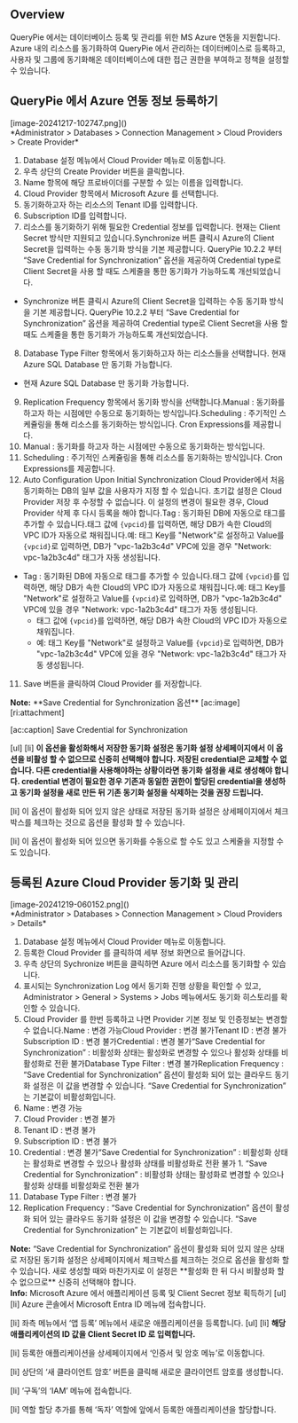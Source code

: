 ## Overview
QueryPie 에서는 데이터베이스 등록 및 관리를 위한 MS Azure 연동을 지원합니다. Azure 내의 리소스를 동기화하여 QueryPie  에서 관리하는 데이터베이스로 등록하고, 사용자 및 그룹에 동기화해온 데이터베이스에 대한 접근 권한을 부여하고 정책을 설정할 수 있습니다.

## QueryPie 에서 Azure 연동 정보 등록하기
<p align="center">
<div>[image-20241217-102747.png]()</div>
*Administrator &gt; Databases &gt; Connection Management &gt; Cloud Providers &gt; Create Provider*
</p>

1. Database 설정 메뉴에서 Cloud Provider 메뉴로 이동합니다.
2. 우측 상단의 Create Provider 버튼을 클릭합니다.
3. Name 항목에 해당 프로바이더를 구분할 수 있는 이름을 입력합니다.
4. Cloud Provider 항목에서 Microsoft Azure 를 선택합니다.
5. 동기화하고자 하는 리소스의 Tenant ID를 입력합니다.
6. Subscription ID를 입력합니다.
7. 리소스를 동기화하기 위해 필요한 Credential 정보를 입력합니다. 현재는 Client Secret 방식만 지원되고 있습니다.Synchronize 버튼 클릭시 Azure의 Client Secret을 입력하는 수동 동기화 방식을 기본 제공합니다. QueryPie 10.2.2 부터 “Save Credential for Synchronization” 옵션을 제공하여 Credential type로 Client Secret을 사용 할 때도 스케줄을 통한 동기화가 가능하도록 개선되었습니다.
  * Synchronize 버튼 클릭시 Azure의 Client Secret을 입력하는 수동 동기화 방식을 기본 제공합니다. QueryPie 10.2.2 부터 “Save Credential for Synchronization” 옵션을 제공하여 Credential type로 Client Secret을 사용 할 때도 스케줄을 통한 동기화가 가능하도록 개선되었습니다.
8. Database Type Filter 항목에서 동기화하고자 하는 리소스들을 선택합니다. 현재 Azure SQL Database 만 동기화 가능합니다.
  * 현재 Azure SQL Database 만 동기화 가능합니다.
9. Replication Frequency 항목에서 동기화 방식을 선택합니다.Manual : 동기화를 하고자 하는 시점에만 수동으로 동기화하는 방식입니다.Scheduling : 주기적인 스케쥴링을 통해 리소스를 동기화하는 방식입니다. Cron Expressions를 제공합니다.
  1. Manual : 동기화를 하고자 하는 시점에만 수동으로 동기화하는 방식입니다.
  2. Scheduling : 주기적인 스케쥴링을 통해 리소스를 동기화하는 방식입니다. Cron Expressions를 제공합니다.
10. Auto Configuration Upon Initial Synchronization Cloud Provider에서 처음 동기화하는 DB의 일부 값을 사용자가 지정 할 수 있습니다. 초기값 설정은 Cloud Provider 저장 후 수정할 수 없습니다. 이 설정의 변경이 필요한 경우, Cloud Provider 삭제 후 다시 등록을 해야 합니다.Tag : 동기화된 DB에 자동으로 태그를 추가할 수 있습니다.태그 값에 `{vpcid}`를 입력하면, 해당 DB가 속한 Cloud의 VPC ID가 자동으로 채워집니다.예: 태그 Key를 "Network"로 설정하고 Value를 `{vpcid}`로 입력하면, DB가 "vpc-1a2b3c4d" VPC에 있을 경우 "Network: vpc-1a2b3c4d" 태그가 자동 생성됩니다.
  * Tag : 동기화된 DB에 자동으로 태그를 추가할 수 있습니다.태그 값에 `{vpcid}`를 입력하면, 해당 DB가 속한 Cloud의 VPC ID가 자동으로 채워집니다.예: 태그 Key를 "Network"로 설정하고 Value를 `{vpcid}`로 입력하면, DB가 "vpc-1a2b3c4d" VPC에 있을 경우 "Network: vpc-1a2b3c4d" 태그가 자동 생성됩니다.
    * 태그 값에 `{vpcid}`를 입력하면, 해당 DB가 속한 Cloud의 VPC ID가 자동으로 채워집니다.
    * 예: 태그 Key를 "Network"로 설정하고 Value를 `{vpcid}`로 입력하면, DB가 "vpc-1a2b3c4d" VPC에 있을 경우 "Network: vpc-1a2b3c4d" 태그가 자동 생성됩니다.
11. Save 버튼을 클릭하여 Cloud Provider 를 저장합니다.

<div class="alert alert-info">
  <i class="fas fa-info-circle"></i> <strong>Note:</strong> **Save Credential for Synchronization 옵션** 
[ac:image]
[ri:attachment]

[ac:caption]
Save Credential for Synchronization 


[ul]
[li]
**이 옵션을 활성화해서 저장한 동기화 설정은 동기화 설정 상세페이지에서 이 옵션을 비활성 할 수 없으므로 신중히 선택해야 합니다. 저장된 credential은 교체할 수 없습니다. 다른 credential을 사용해야하는 상황이라면 동기화 설정을 새로 생성해야 합니다. credential 변경이 필요한 경우 기존과 동일한 권한이 할당된 credential을 생성하고 동기화 설정을 새로 만든 뒤 기존 동기화 설정을 삭제하는 것을 권장 드립니다.** 

[li]
이 옵션이 활성화 되어 있지 않은 상태로 저장된 동기화 설정은 상세페이지에서 체크박스를 체크하는 것으로 옵션을 활성화 할 수 있습니다. 

[li]
이 옵션이 활성화 되어 있으면 동기화를 수동으로 할 수도 있고 스케줄을 지정할 수도 있습니다. 



</div>

## 등록된 Azure Cloud Provider 동기화 및 관리
<p align="center">
<div>[image-20241219-060152.png]()</div>
*Administrator &gt; Databases &gt; Connection Management &gt; Cloud Providers &gt; Details*
</p>

1. Database 설정 메뉴에서 Cloud Provider 메뉴로 이동합니다.
2. 등록한 Cloud Provider 를 클릭하여 세부 정보 화면으로 들어갑니다.
3. 우측 상단의 Sychronize 버튼을 클릭하면 Azure 에서 리소스를 동기화할 수 있습니다.
4. 표시되는 Synchronization Log 에서 동기화 진행 상황을 확인할 수 있고, Administrator > General > Systems > Jobs 메뉴에서도 동기화 히스토리를 확인할 수 있습니다.
5. Cloud Provider 를 한번 등록하고 나면 Provider 기본 정보 및 인증정보는 변경할 수 없습니다.Name : 변경 가능Cloud Provider : 변경 불가Tenant ID : 변경 불가Subscription ID : 변경 불가Credential : 변경 불가“Save Credential for Synchronization” : 비활성화 상태는 활성화로 변경할 수 있으나 활성화 상태를 비활성화로 전환 불가Database Type Filter : 변경 불가Replication Frequency : “Save Credential for Synchronization” 옵션이 활성화 되어 있는 클라우드 동기화 설정은 이 값을 변경할 수 있습니다. “Save Credential for Synchronization” 는 기본값이 비활성화입니다.
  1. Name : 변경 가능
  2. Cloud Provider : 변경 불가
  3. Tenant ID : 변경 불가
  4. Subscription ID : 변경 불가
  5. Credential : 변경 불가“Save Credential for Synchronization” : 비활성화 상태는 활성화로 변경할 수 있으나 활성화 상태를 비활성화로 전환 불가
    1. “Save Credential for Synchronization” : 비활성화 상태는 활성화로 변경할 수 있으나 활성화 상태를 비활성화로 전환 불가
  6. Database Type Filter : 변경 불가
  7. Replication Frequency : “Save Credential for Synchronization” 옵션이 활성화 되어 있는 클라우드 동기화 설정은 이 값을 변경할 수 있습니다. “Save Credential for Synchronization” 는 기본값이 비활성화입니다.

<div class="alert alert-info">
  <i class="fas fa-info-circle"></i> <strong>Note:</strong> “Save Credential for Synchronization” 옵션이 활성화 되어 있지 않은 상태로 저장된 동기화 설정은 상세페이지에서 체크박스를 체크하는 것으로 옵션을 활성화 할 수 있습니다. 새로 생성할 때와 마찬가지로 이 설정은 **활성화 한 뒤 다시 비활성화 할 수 없으므로** 신중히 선택해야 합니다. 

</div>

<div class="alert alert-info">
  <i class="fas fa-info-circle"></i> <strong>Info:</strong> Microsoft Azure 에서 애플리케이션 등록 및 Client Secret 정보 획득하기 
[ul]
[li]
Azure 콘솔에서 Microsoft Entra ID 메뉴에 접속합니다. 

[li]
좌측 메뉴에서 ‘앱 등록’ 메뉴에서 새로운 애플리케이션을 등록합니다. 
[ul]
[li]
**해당 애플리케이션의 ID 값을 Client Secret ID 로 입력합니다.** 



[li]
등록한 애플리케이션을 상세페이지에서 ‘인증서 및 암호 메뉴’로 이동합니다. 

[li]
상단의 ‘새 클라이언트 암호’ 버튼을 클릭해 새로운 클라이언트 암호를 생성합니다. 

[li]
‘구독’의 ‘IAM’ 메뉴에 접속합니다. 

[li]
역할 할당 추가를 통해 ‘독자’ 역할에 앞에서 등록한 애플리케이션을 할당합니다. 



</div>
